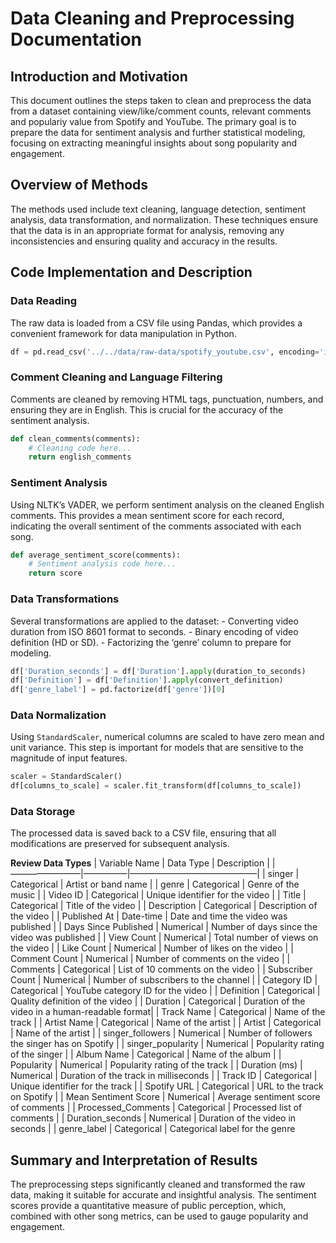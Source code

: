 
# Data Cleaning and Preprocessing Documentation

## Introduction and Motivation
This document outlines the steps taken to clean and preprocess the data from a dataset containing view/like/comment counts, relevant comments and populariy value from Spotify and YouTube. The primary goal is to prepare the data for sentiment analysis and further statistical modeling, focusing on extracting meaningful insights about song popularity and engagement.

## Overview of Methods
The methods used include text cleaning, language detection, sentiment analysis, data transformation, and normalization. These techniques ensure that the data is in an appropriate format for analysis, removing any inconsistencies and ensuring quality and accuracy in the results.

## Code Implementation and Description

### Data Reading
The raw data is loaded from a CSV file using Pandas, which provides a convenient framework for data manipulation in Python.

```python
df = pd.read_csv('../../data/raw-data/spotify_youtube.csv', encoding='iso-8859-1')
```

### Comment Cleaning and Language Filtering
Comments are cleaned by removing HTML tags, punctuation, numbers, and ensuring they are in English. This is crucial for the accuracy of the sentiment analysis.

```python
def clean_comments(comments):
    # Cleaning code here...
    return english_comments
```

### Sentiment Analysis
Using NLTK's VADER, we perform sentiment analysis on the cleaned English comments. This provides a mean sentiment score for each record, indicating the overall sentiment of the comments associated with each song.

```python
def average_sentiment_score(comments):
    # Sentiment analysis code here...
    return score
```

### Data Transformations
Several transformations are applied to the dataset:
- Converting video duration from ISO 8601 format to seconds.
- Binary encoding of video definition (HD or SD).
- Factorizing the 'genre' column to prepare for modeling.

```python
df['Duration_seconds'] = df['Duration'].apply(duration_to_seconds)
df['Definition'] = df['Definition'].apply(convert_definition)
df['genre_label'] = pd.factorize(df['genre'])[0]
```

### Data Normalization
Using `StandardScaler`, numerical columns are scaled to have zero mean and unit variance. This step is important for models that are sensitive to the magnitude of input features.

```python
scaler = StandardScaler()
df[columns_to_scale] = scaler.fit_transform(df[columns_to_scale])
```

### Data Storage
The processed data is saved back to a CSV file, ensuring that all modifications are preserved for subsequent analysis.

**Review Data Types**
| Variable Name          | Data Type     | Description                                |
|------------------------|---------------|--------------------------------------------|
| singer                 | Categorical   | Artist or band name                        |
| genre                  | Categorical   | Genre of the music                         |
| Video ID               | Categorical   | Unique identifier for the video            |
| Title                  | Categorical   | Title of the video                         |
| Description            | Categorical   | Description of the video                   |
| Published At           | Date-time     | Date and time the video was published      |
| Days Since Published   | Numerical     | Number of days since the video was published |
| View Count             | Numerical     | Total number of views on the video         |
| Like Count             | Numerical     | Number of likes on the video               |
| Comment Count          | Numerical     | Number of comments on the video            |
| Comments               | Categorical   | List of 10 comments on the video              |
| Subscriber Count       | Numerical     | Number of subscribers to the channel       |
| Category ID            | Categorical   | YouTube category ID for the video          |
| Definition             | Categorical   | Quality definition of the video            |
| Duration               | Categorical   | Duration of the video in a human-readable format|
| Track Name             | Categorical   | Name of the track                          |
| Artist Name            | Categorical   | Name of the artist                         |
| Artist                 | Categorical   | Name of the artist                         |
| singer_followers       | Numerical     | Number of followers the singer has on Spotify |
| singer_popularity      | Numerical     | Popularity rating of the singer            |
| Album Name             | Categorical   | Name of the album                          |
| Popularity             | Numerical     | Popularity rating of the track             |
| Duration (ms)          | Numerical     | Duration of the track in milliseconds      |
| Track ID               | Categorical   | Unique identifier for the track            |
| Spotify URL            | Categorical   | URL to the track on Spotify                |
| Mean Sentiment Score   | Numerical     | Average sentiment score of comments        |
| Processed_Comments     | Categorical   | Processed list of comments                 |
| Duration_seconds       | Numerical     | Duration of the video in seconds           |
| genre_label            | Categorical   | Categorical label for the genre    

## Summary and Interpretation of Results
The preprocessing steps significantly cleaned and transformed the raw data, making it suitable for accurate and insightful analysis. The sentiment scores provide a quantitative measure of public perception, which, combined with other song metrics, can be used to gauge popularity and engagement.


